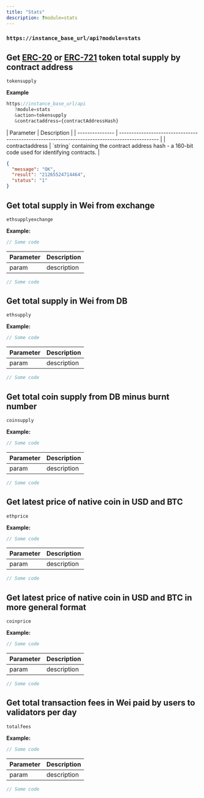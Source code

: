 ```yaml
---
title: "Stats"
description: ?module=stats
---
```


### `https://instance_base_url/api?module=stats`

## Get [ERC-20](https://github.com/ethereum/EIPs/issues/20) or [ERC-721](https://github.com/ethereum/EIPs/issues/721) token total supply by contract address

`tokensupply`

**Example**

```javascript
https://instance_base_url/api
   ?module=stats
   &action=tokensupply
   &contractaddress={contractAddressHash}
```

<Tabs>
<Tab title="Request Param">
| Parameter       | Description                                                                                    |
| --------------- | ---------------------------------------------------------------------------------------------- |
| contractaddress | `string` containing the contract address hash - a 160-bit code used for identifying contracts. |

</Tab>
<Tab title="Example Result">

```json
{
  "message": "OK",
  "result": "21265524714464",
  "status": "1"
}
```

</Tab>
</Tabs>

## Get total supply in Wei from exchange

`ethsupplyexchange`

**Example:**

```javascript
// Some code
```

<Tabs>
<Tab title="Request Param">

| Parameter | Description |
| --------- | ----------- |
| param     | description |

</Tab>
<Tab title="Example Result">

```javascript
// Some code
```
</Tab>
</Tabs>

## Get total supply in Wei from DB

`ethsupply`

**Example:**

```javascript
// Some code
```

<Tabs>
<Tab title="Request Params">

| Parameter | Description |
| --------- | ----------- |
| param     | description |

</Tab>
<Tab title="Example Result">

```javascript
// Some code
```
</Tab>
</Tabs>

## Get total coin supply from DB minus burnt number

`coinsupply`

**Example:**

```javascript
// Some code
```

<Tabs>
<Tab title="Request Params">

| Parameter | Description |
| --------- | ----------- |
| param     | description |

</Tab>
<Tab title="Example Result">

```javascript
// Some code
```
</Tab>
</Tabs>

## Get latest price of native coin in USD and BTC

`ethprice`

**Example:**

```javascript
// Some code
```

<Tabs>
<Tab title="Request Params">

| Parameter | Description |
| --------- | ----------- |
| param     | description |

</Tab>
<Tab title="Example Result">

```javascript
// Some code
```

</Tab>
</Tabs>

## Get latest price of native coin in USD and BTC in more general format

`coinprice`

**Example:**

```javascript
// Some code
```

<Tabs>
<Tab title="Request Params">

| Parameter | Description |
| --------- | ----------- |
| param     | description |

</Tab>
<Tab title="Example Result">

```javascript
// Some code
```
</Tab>
</Tabs>

## Get total transaction fees in Wei paid by users to validators per day

`totalfees`

**Example:**

```javascript
// Some code
```

<Tabs>
<Tab title="Request Params">

| Parameter | Description |
| --------- | ----------- |
| param     | description |

</Tab>
<Tab title="Example Result">

```javascript
// Some code
```
</Tab>
</Tabs>


